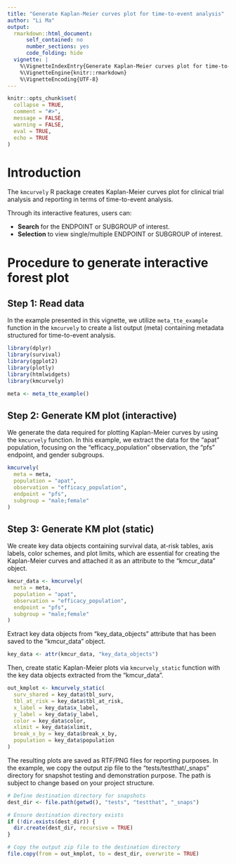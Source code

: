 ```yaml
---
title: "Generate Kaplan-Meier curves plot for time-to-event analysis"
author: "Li Ma"
output: 
  rmarkdown::html_document:
      self_contained: no
      number_sections: yes
      code_folding: hide
  vignette: |
    %\VignetteIndexEntry{Generate Kaplan-Meier curves plot for time-to-event analysis}
    %\VignetteEngine{knitr::rmarkdown}
    %\VignetteEncoding{UTF-8}
---
```


```r
knitr::opts_chunk$set(
  collapse = TRUE,
  comment = "#>",
  message = FALSE,
  warning = FALSE,
  eval = TRUE,
  echo = TRUE
)
```

# Introduction

The `kmcurvely` R package creates Kaplan-Meier curves plot for clinical trial analysis and reporting in terms of time-to-event analysis. 

Through its interactive features, users can: 

- **Search** for the ENDPOINT or SUBGROUP of interest.
- **Selection** to view single/multiple ENDPOINT or SUBGROUP of interest.

# Procedure to generate interactive forest plot

## Step 1: Read data

In the example presented in this vignette, we utilize `meta_tte_example` function in the `kmcurvely` to create a list output (meta) containing metadata structured for time-to-event analysis.

```r
library(dplyr)
library(survival)
library(ggplot2)
library(plotly)
library(htmlwidgets)
library(kmcurvely)

meta <- meta_tte_example()
```

## Step 2: Generate KM plot (interactive)

We generate the data required for plotting Kaplan-Meier curves by using the `kmcurvely` function. In this example, we extract the data for the "apat" population, focusing on the "efficacy_population" observation, the "pfs" endpoint, and gender subgroups.

```r
kmcurvely(
  meta = meta,
  population = "apat",
  observation = "efficacy_population",
  endpoint = "pfs",
  subgroup = "male;female"
)
```
## Step 3: Generate KM plot (static)

We create key data objects containing survival data, at-risk tables, axis labels, color schemes, and plot limits, which are essential for creating the Kaplan-Meier curves and attached it as an attribute to the "kmcur_data" object.

```r
kmcur_data <- kmcurvely(
  meta = meta,
  population = "apat",
  observation = "efficacy_population",
  endpoint = "pfs",
  subgroup = "male;female"
)
```

Extract key data objects from "key_data_objects" attribute that has been saved to the "kmcur_data" object.


```r
key_data <- attr(kmcur_data, "key_data_objects")
```
Then, create static Kaplan-Meier plots via `kmcurvely_static` function with the key data objects extracted from the "kmcur_data". 

```r
out_kmplot <- kmcurvely_static(
  surv_shared = key_data$tbl_surv,
  tbl_at_risk = key_data$tbl_at_risk,
  x_label = key_data$x_label,
  y_label = key_data$y_label,
  color = key_data$color,
  xlimit = key_data$xlimit,
  break_x_by = key_data$break_x_by,
  population = key_data$population
)
```
The resulting plots are saved as RTF/PNG files for reporting purposes.
In the example, we copy the output zip file to the "tests/testthat/_snaps" directory for snapshot testing and demonstration purpose.  The path is subject to change based on your project structure.

```r
# Define destination directory for snapshots
dest_dir <- file.path(getwd(), "tests", "testthat", "_snaps")

# Ensure destination directory exists
if (!dir.exists(dest_dir)) {
  dir.create(dest_dir, recursive = TRUE)
}

# Copy the output zip file to the destination directory
file.copy(from = out_kmplot, to = dest_dir, overwrite = TRUE)
```

                        
